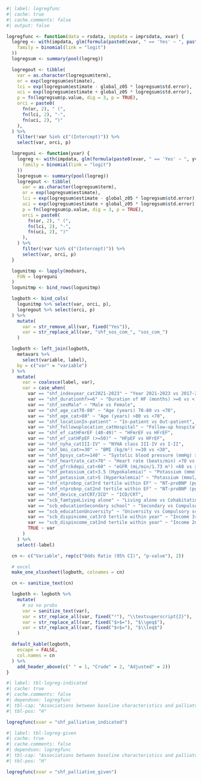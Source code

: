 ```r
#| label: logregfunc
#| cache: true
#| cache.comments: false
#| output: false

logregfunc <- function(data = rsdata, impdata = imprsdata, xvar) {
  logreg <- with(impdata, glm(formula(paste0(xvar, " == 'Yes' ~ ", paste(modvars, collapse = " + "))),
    family = binomial(link = "logit")
  ))
  logregsum <- summary(pool(logreg))

  logregout <- tibble(
    var = as.character(logregsum$term),
    or = exp(logregsum$estimate),
    lci = exp(logregsum$estimate - global_z05 * logregsum$std.error),
    uci = exp(logregsum$estimate + global_z05 * logregsum$std.error),
    p = fn(logregsum$p.value, dig = 3, p = TRUE),
    orci = paste0(
      fn(or, 2), " (",
      fn(lci, 2), "-",
      fn(uci, 2), ")"
    ),
  ) %>%
    filter(!var %in% c("(Intercept)")) %>%
    select(var, orci, p)

  logreguni <- function(yvar) {
    logreg <- with(impdata, glm(formula(paste0(xvar, " == 'Yes' ~ ", yvar)),
      family = binomial(link = "logit")
    ))
    logregsum <- summary(pool(logreg))
    logregout <- tibble(
      var = as.character(logregsum$term),
      or = exp(logregsum$estimate),
      lci = exp(logregsum$estimate - global_z05 * logregsum$std.error),
      uci = exp(logregsum$estimate + global_z05 * logregsum$std.error),
      p = fn(logregsum$p.value, dig = 3, p = TRUE),
      orci = paste0(
        fn(or, 2), " (",
        fn(lci, 2), "-",
        fn(uci, 2), ")"
      ),
    ) %>%
      filter(!var %in% c("(Intercept)")) %>%
      select(var, orci, p)
  }

  logunitmp <- lapply(modvars,
    FUN = logreguni
  )
  logunitmp <- bind_rows(logunitmp)

  logboth <- bind_cols(
    logunitmp %>% select(var, orci, p),
    logregout %>% select(orci, p)
  ) %>%
    mutate(
      var = str_remove_all(var, fixed("Yes")),
      var = str_replace_all(var, "shf_sos_com_", "sos_com_")
    )

  logboth <- left_join(logboth,
    metavars %>%
      select(variable, label),
    by = c("var" = "variable")
  ) %>%
    mutate(
      var = coalesce(label, var),
      var = case_when(
        var == "shf_indexyear_cat2021-2023" ~ "Year 2021-2023 vs 2017-2020",
        var == "shf_durationhf>=6" ~ "Duration of HF (months) >=6 vs < 6",
        var == "shf_sexMale" ~ "Male vs Female",
        var == "shf_age_cat70-80" ~ "Age (years) 70-80 vs <70",
        var == "shf_age_cat>80" ~ "Age (years) >80 vs <70",
        var == "shf_locationIn-patient" ~ "In-patient vs Out-patient",
        var == "shf_followuplocation_catHospital" ~ "Follow-up hospital vs Primary care/Other",
        var == "shf_ef_catHFmrEF (40-49)" ~ "HFmrEF vs HFrEF",
        var == "shf_ef_catHFpEF (>=50)" ~ "HFpEF vs HFrEF",
        var == "shf_nyha_catIII-IV" ~ "NYHA class III-IV vs I-II",
        var == "shf_bmi_cat>=30" ~ "BMI (kg/m²) >=30 vs <30",
        var == "shf_bpsys_cat>=140" ~ "Systolic blood pressure (mmHg) >=140 vs <140",
        var == "shf_heartrate_cat>70" ~ "Heart rate (beats/min) >70 vs <=70",
        var == "shf_gfrckdepi_cat<60" ~ "eGFR (mL/min/1.73 m²) <60 vs >=60",
        var == "shf_potassium_cat<3.5 (Hypokalemia)" ~ "Potassium (mmol/L) <3.5 (Hypokalemia) vs 3.5-5 (Normakalemia)",
        var == "shf_potassium_cat>5 (Hyperkalemia)" ~ "Potassium (mmol/L) >5 (Hyperkalemia) vs 3.5-5 (Normakalemia)",
        var == "shf_ntprobnp_cat3rd tertile within EF" ~ "NT-proBNP (pg/ml) 3rd tertile vs 1st tertile within EF",
        var == "shf_ntprobnp_cat2nd tertile within EF" ~ "NT-proBNP (pg/ml) 2nd tertile vs 1st tertile within EF",
        var == "shf_device_catCRT/ICD" ~ "ICD/CRT",
        var == "scb_famtypeLiving alone" ~ "Living alone vs Cohabitating",
        var == "scb_educationSecondary school" ~ "Secondary vs Compulsory school",
        var == "scb_educationUniversity" ~ "University vs Compulsory school",
        var == "scb_dispincome_cat3rd tertile within year" ~ "Income 3rd tertile vs 1st tertile within year",
        var == "scb_dispincome_cat2nd tertile within year" ~ "Income 2nd tertile vs 1st tertile within year",
        TRUE ~ var
      )
    ) %>%
    select(-label)

  cn <- c("Variable", rep(c("Odds Ratio (95% CI)", "p-value"), 2))

  # excel
  make_one_xlsxsheet(logboth, colnames = cn)

  cn <- sanitize_text(cn)

  logboth <- logboth %>%
    mutate(
      # so no probs
      var = sanitize_text(var),
      var = str_replace_all(var, fixed("²"), "\\textsuperscript{2}"),
      var = str_replace_all(var, fixed("$>$="), "$\\geq$"),
      var = str_replace_all(var, fixed("$<$="), "$\\leq$")
    )

  default_kable(logboth,
    escape = FALSE,
    col.names = cn
  ) %>%
    add_header_above(c(" " = 1, "Crude" = 2, "Adjusted" = 2))
}
```

```r
#| label: tbl-logreg-indicated
#| cache: true
#| cache.comments: false
#| dependson: logregfunc
#| tbl-cap: "Associations between baseline characteristics and palliatve care indicated"
#| tbl-pos: "H"

logregfunc(xvar = "shf_palliative_indicated")
```

```r
#| label: tbl-logreg-given
#| cache: true
#| cache.comments: false
#| dependson: logregfunc
#| tbl-cap: "Associations between baseline characteristics and palliatve care given"
#| tbl-pos: "H"

logregfunc(xvar = "shf_palliative_given")
```
